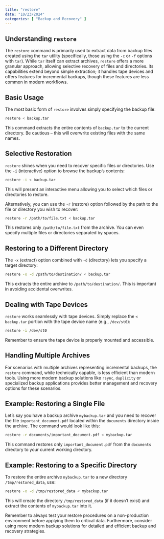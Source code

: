 ```yaml
---
title: "restore"
date: "10/23/2024"
categories: [ "Backup and Recovery" ]
---
```

## Understanding `restore`

The `restore` command is primarily used to extract data from backup files created using the `tar` utility (specifically, those using the `-c` or `-f` options with `tar`). While `tar` itself can extract archives, `restore` offers a more granular approach, allowing selective recovery of files and directories.  Its capabilities extend beyond simple extraction; it handles tape devices and offers features for incremental backups, though these features are less common in modern workflows.


## Basic Usage

The most basic form of `restore` involves simply specifying the backup file:

```bash
restore < backup.tar
```

This command extracts the entire contents of `backup.tar` to the current directory.  Be cautious – this will overwrite existing files with the same names.


## Selective Restoration

`restore` shines when you need to recover specific files or directories.  Use the `-i` (interactive) option to browse the backup's contents:

```bash
restore -i < backup.tar
```

This will present an interactive menu allowing you to select which files or directories to restore.

Alternatively, you can use the `-r` (restore) option followed by the path to the file or directory you wish to recover:

```bash
restore -r /path/to/file.txt < backup.tar
```

This restores only `/path/to/file.txt` from the archive.  You can even specify multiple files or directories separated by spaces.


## Restoring to a Different Directory

The `-x` (extract) option combined with `-d` (directory) lets you specify a target directory:

```bash
restore -x -d /path/to/destination/ < backup.tar
```

This extracts the entire archive to `/path/to/destination/`.  This is important in avoiding accidental overwrites.


## Dealing with Tape Devices

`restore` works seamlessly with tape devices.  Simply replace the `< backup.tar` portion with the tape device name (e.g., `/dev/st0`):

```bash
restore -i /dev/st0
```

Remember to ensure the tape device is properly mounted and accessible.


## Handling Multiple Archives

For scenarios with multiple archives representing incremental backups, the `restore` command, while technically capable, is less efficient than modern tools.  Using more modern backup solutions like `rsync`, `duplicity` or specialized backup applications provides better management and recovery options for these scenarios.


##  Example: Restoring a Single File

Let's say you have a backup archive `mybackup.tar` and you need to recover the file `important_document.pdf` located within the `documents` directory inside the archive.  The command would look like this:

```bash
restore -r documents/important_document.pdf < mybackup.tar
```

This command restores only `important_document.pdf` from the `documents` directory to your current working directory.



##  Example: Restoring to a Specific Directory

To restore the entire archive `mybackup.tar` to a new directory `/tmp/restored_data`, use:

```bash
restore -x -d /tmp/restored_data < mybackup.tar
```


This will create the directory `/tmp/restored_data` (if it doesn't exist) and extract the contents of `mybackup.tar` into it.



Remember to always test your restore procedures on a non-production environment before applying them to critical data.  Furthermore,  consider using more modern backup solutions for detailed and efficient backup and recovery strategies.


